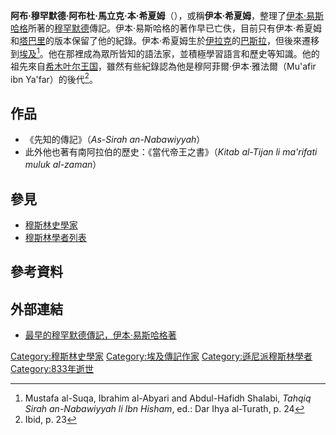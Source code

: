 {{Expand|time=2013-02-10T13:27:07+00:00 }}
{{Infobox_Muslim scholars
|notability = [[穆斯林歷史學家列表|穆斯林史學家]]
|era = [[伊斯蘭黃金時代|伊斯蘭黃金時代]]
|color = #cef2e0 
|image_name = 
|image_caption = 
|signature = 
|名字 = '''阿布·穆罕默德·阿布杜·馬立克·本·希夏姆'''
|頭銜= '''伊本·希夏姆'''
|出生 = 
|逝世 = 伊曆218年（公元833年）
|Maddhab = [[遜尼派|遜尼派]]
|school tradition=
|Ethnicity =
|Region = 埃及
|notable idea=
|main_interests = 歷史
|influences = [[伊本·易斯哈格|伊本·易斯哈格]]
|influenced = 
|works = 《先知的一生》       
}}  

'''阿布·穆罕默德·阿布杜·馬立克·本·希夏姆'''（{{lang-ar|أبو محمد عبدالمالك بن هشام}}），或稱'''伊本·希夏姆'''，整理了[[伊本·易斯哈格|伊本·易斯哈格]]所著的[[穆罕默德|穆罕默德]]傳記。伊本·易斯哈格的著作早已亡佚，目前只有伊本·希夏姆和[[塔巴里|塔巴里]]的版本保留了他的紀錄。伊本·希夏姆生於[[伊拉克|伊拉克]]的[[巴斯拉|巴斯拉]]，但後來遷移到[[埃及|埃及]]<ref>Mustafa al-Suqa, Ibrahim al-Abyari and Abdul-Hafidh Shalabi, ''Tahqiq Sirah an-Nabawiyyah li Ibn Hisham'', ed.: Dar Ihya al-Turath, p. 24</ref>。他在那裡成為眾所皆知的語法家，並積極學習語言和歷史等知識。他的祖先來自[[希木叶尔王国|希木叶尔王国]]，雖然有些紀錄認為他是穆阿菲爾·伊本·雅法爾（Mu'afir ibn Ya'far）的後代<ref>Ibid, p. 23</ref>。

==作品==
*《先知的傳記》（''As-Sirah an-Nabawiyyah''）
*此外他也著有南阿拉伯的歷史：《當代帝王之書》（''Kitab al-Tijan li ma'rifati muluk al-zaman''）

==參見==
* [[穆斯林史學家|穆斯林史學家]]
*[[穆斯林學者列表|穆斯林學者列表]]

==參考資料==
{{citation style}}
{{reflist}}

==外部連結==
*{{en icon}}[https://web.archive.org/web/20040625103910/http://www.hraic.org/hadith/ibn_ishaq.html#The%20earliest%20biography%20of%20Muhammad,%20by%20ibn%20Ishaq 最早的穆罕默德傳記，伊本·易斯哈格著]

{{Depictions of Muhammad}}

{{Authority control}}
{{DEFAULTSORT:Ibn Hisham}}
[[Category:穆斯林史學家|Category:穆斯林史學家]]
[[Category:埃及傳記作家|Category:埃及傳記作家]]
[[Category:遜尼派穆斯林學者|Category:遜尼派穆斯林學者]]
[[Category:833年逝世|Category:833年逝世]]

{{Egypt-writer-stub}}